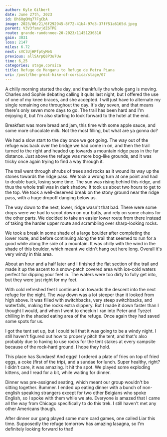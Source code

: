```yaml
---
author: Kyle Gilbert
date: June 27th, 2023
id: Dh6OgOMq77FgCbA
image: 2023/06/21/6f292945-8f72-41b4-97d3-37ff51a6165d.jpeg
parent: V3V3fsmvjdZ6TPE
route: grande-randonnee-20-2023/11451236310
gain: 3031
loss: 2147
miles: 6.72
next: sVClUjHPfptyMeS
previous: allSArpQ8P3u7Uw
time: 6,25
categories: stage,corsica
title: Refuge de Manganu to Refuge de Petra Piana
uri: /post/the-great-hike-of-corsica/stage/07
---
```


<Stats />

<Route />

A chilly morning started the day, and thankfully the whole gang is moving.
Charles and Sophie debating calling it quits last night, but I offered the use
of one of my knee braces, and she accepted. I will just have to alternate my
single remaining one throughout the day. It's day seven, and that means there's
only seven more days to go. The trail has been hard and I'm enjoying it, but I'm
also starting to look forward to the hotel at the end.

Breakfast was more bread and jam, this time with some apple sauce, and some
more chocolate milk. Not the most filling, but what are ya gonna do?

We had a slow start to the day once we got going. The way out of the refuge
was back over the bridge we had come in on, and then the trail turned to the
right and headed up towards a mountain ridge pass in the far distance. Just
above the refuge was more bog-like grounds, and it was tricky once again trying
to find a way through it.

The trail went through shrubs of trees and rocks as it wound its way up the
stones towards the ridge pass. We took a wrong turn at one point and had to
double back, losing some time. The sun was rising behind this ridge, and thus
the whole trail was in dark shadow. It took us about two hours to get to the
top. We took a well-deserved break on the stony ground near the ridge pass,
with a huge dropoff danging below us.

The way down to the next, lower, ridge wasn't that bad. There were some drops
were we had to scoot down on our butts, and rely on some chains for the other
parts. We decided to take an easier lower route from there instead of taking
the harder upper route and scrambling over sharp-looking rocks.

We took a break in some shade of a large boulder after completing the lower
route, and before continuing along the trail that seemed to run for a good while
along the side of a mountain. It was chilly with the wind in the shade of this
boulder, which meant we didn't hang out here long. Overall it's very windy in
this area.

About an hour and a half later and I finished the flat section of the trail and
made it up the ascent to a snow-patch covered area with ice-cold waters perfect
for dipping your feet in. The waters were too dirty to fully get into, but they
were just right for my feet.

With cold refreshed feet I continued on towards the descent into the next refuge
for the night. The way down was a lot steeper than it looked from high above.
It was filled with switchbacks, very steep switchbacks, and waterfalls, making
the rocks extra slippery. But I made it down faster than I thought I would, and
when I went to checkin I ran into Peter and Tyezet chilling in the shaded
eating area of the refuge. Once again they had saved some spots for us.

I got the tent set up, but I could tell that it was going to be a windy night.
I still haven't figured out how to properly pitch the tent, and that's also
probably due to having to use rocks for the tent stakes at every campsite
because of the rock-hard ground. I hope they hold.

This place has Sundaes! And eggs! I ordered a plate of fries on top of fried
eggs, a coke (first of the trip), and a sundae for lunch. Super healthy, right?
I didn't care, it was amazing. It hit the spot. We played some exploding kittens,
and I read for a bit, while waiting for dinner.

Dinner was pre-assigned seating, which meant our group wouldn't be sitting
together. Bummer. I ended up eating dinner with a bunch of non-english speaking
strangers except for two other Belgians who spoke English, so I spoke with them
while we ate. Everyone is amazed that I came all the way from Chicago
specifically to do this trek. I still haven't met any other Americans though.

After dinner our gang played some more card games, one called Liar this time.
Supposedly the refuge tomorrow has amazing lasagna, so I'm definitely looking
forward to that!

